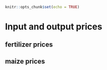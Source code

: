 ```r
knitr::opts_chunk$set(echo = TRUE)
```

# Input and output prices



## fertilizer prices




## maize prices 



